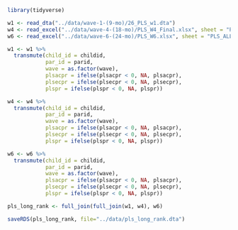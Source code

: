```r
library(tidyverse)

w1 <- read_dta("../data/wave-1-(9-mo)/26_PLS_w1.dta")
w4 <- read_excel("../data/wave-4-(18-mo)/PLS_W4_Final.xlsx", sheet = "PLS_ALL_W4")
w6 <- read_excel("../data/wave-6-(24-mo)/PLS_W6.xlsx", sheet = "PLS_ALL_W6")

w1 <- w1 %>%
  transmute(child_id = childid, 
            par_id = parid, 
            wave = as.factor(wave),
            plsacpr = ifelse(plsacpr < 0, NA, plsacpr), 
            plsecpr = ifelse(plsecpr < 0, NA, plsecpr),
            plspr = ifelse(plspr < 0, NA, plspr))

w4 <- w4 %>%
  transmute(child_id = childid, 
            par_id = parid, 
            wave = as.factor(wave), 
            plsacpr = ifelse(plsacpr < 0, NA, plsacpr), 
            plsecpr = ifelse(plsecpr < 0, NA, plsecpr),
            plspr = ifelse(plspr < 0, NA, plspr))

w6 <- w6 %>%
  transmute(child_id = childid, 
            par_id = parid, 
            wave = as.factor(wave), 
            plsacpr = ifelse(plsacpr < 0, NA, plsacpr), 
            plsecpr = ifelse(plsecpr < 0, NA, plsecpr),
            plspr = ifelse(plspr < 0, NA, plspr))

pls_long_rank <- full_join(full_join(w1, w4), w6)

saveRDS(pls_long_rank, file="../data/pls_long_rank.dta")
```

